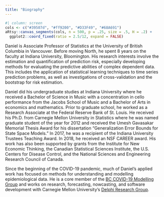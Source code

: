 ```yaml
---
title: "Biography"
---
```


```r
#| column: screen
cols <- c("#39507d", "#ff9200", "#D33F49", "#68A691")
aRtsy::canvas_segments(cols, n = 500, p = .25, size = .5, H = .2) +
  ggplot2::coord_fixed(ratio = 2.5/12, expand = FALSE)
```

Daniel is Associate Professor of Statistics at the University of British 
Columbia in Vancouver. Before moving North, he spent 8 years on the faculty at 
Indiana University, Bloomington. His research interests involve the estimation 
and quantification of prediction risk, especially developing methods for 
evaluating the predictive abilities of complex dependent data. This includes 
the application of statistical learning techniques to time series prediction 
problems, as well as investigations of cross-validation and the bootstrap for 
risk estimation.

Daniel did his undergraduate studies at Indiana University where he received a 
Bachelor of Science in Music with a concentration in cello performance from the 
Jacobs School of Music and a Bachelor of Arts in economics and mathematics. 
Prior to graduate school, he worked as a Research Associate at the Federal 
Reserve Bank of St. Louis. He received his Ph.D. from Carnegie Mellon University
in Statistics where he was named graduate student of the year for 2012 and 
received the Umesh Gavasakar Memorial Thesis Award for his dissertation 
"Generalization Error Bounds for State Space Models." In 2017, he was a 
recipient of the Indiana University Trustees Teaching Award. In 2018, he 
received an NSF CAREER award. His work has also been supported by grants from 
the Institute for New Economic Thinking, the Canadian Statistical Sciences 
Institute, the U.S. Centers for Disease Control, and the National Sciences and 
Engineering Research Council of Canada. 

Since the beginning of the COVID-19 pandemic, much of Daniel's applied work has 
focused on methods for understanding and modelling epidemiological data. He is 
a core member of the [BC COVID-19 Modelling Group](https://bccovid-19group.ca) 
and works on research, forecasting, nowcasting, and software development with 
Carnegie Mellon University's [Delphi Research Group](https://delphi.cmu.edu).
